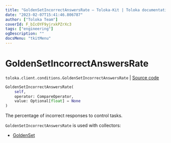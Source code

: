 ```yaml
---
title: "GoldenSetIncorrectAnswersRate — Toloka-Kit | Toloka documentation"
date: "2023-02-07T15:41:46.806787"
author: ["Toloka Team"]
coverId: F_bIcOYF9yjrxkPZrXc3
tags: ["engineering"]
ogDescription: ""
docsMenu: "tkitMenu"
---
```


# GoldenSetIncorrectAnswersRate
`toloka.client.conditions.GoldenSetIncorrectAnswersRate` | [Source code](https://github.com/Toloka/toloka-kit/blob/v1.1.3/src/client/conditions.py#L207)

```python
GoldenSetIncorrectAnswersRate(
    self,
    operator: CompareOperator,
    value: Optional[float] = None
)
```

The percentage of incorrect responses to control tasks.

`GoldenSetIncorrectAnswersRate` is used with collectors:
- [GoldenSet](/docs/toloka-kit/reference/toloka.client.collectors.GoldenSet)
